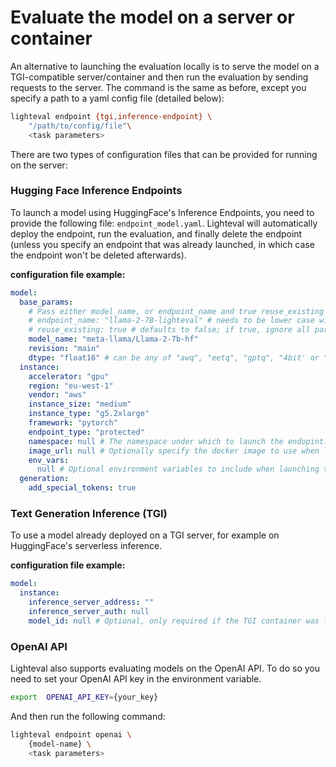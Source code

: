 # Evaluate the model on a server or container

An alternative to launching the evaluation locally is to serve the model on a
TGI-compatible server/container and then run the evaluation by sending requests
to the server. The command is the same as before, except you specify a path to
a yaml config file (detailed below):

```bash
lighteval endpoint {tgi,inference-endpoint} \
    "/path/to/config/file"\
    <task parameters>
```

There are two types of configuration files that can be provided for running on
the server:

### Hugging Face Inference Endpoints

To launch a model using HuggingFace's Inference Endpoints, you need to provide
the following file: `endpoint_model.yaml`. Lighteval will automatically deploy
the endpoint, run the evaluation, and finally delete the endpoint (unless you
specify an endpoint that was already launched, in which case the endpoint won't
be deleted afterwards).

__configuration file example:__

```yaml
model:
  base_params:
    # Pass either model_name, or endpoint_name and true reuse_existing
    # endpoint_name: "llama-2-7B-lighteval" # needs to be lower case without special characters
    # reuse_existing: true # defaults to false; if true, ignore all params in instance, and don't delete the endpoint after evaluation
    model_name: "meta-llama/Llama-2-7b-hf"
    revision: "main"
    dtype: "float16" # can be any of "awq", "eetq", "gptq", "4bit' or "8bit" (will use bitsandbytes), "bfloat16" or "float16"
  instance:
    accelerator: "gpu"
    region: "eu-west-1"
    vendor: "aws"
    instance_size: "medium"
    instance_type: "g5.2xlarge"
    framework: "pytorch"
    endpoint_type: "protected"
    namespace: null # The namespace under which to launch the endopint. Defaults to the current user's namespace
    image_url: null # Optionally specify the docker image to use when launching the endpoint model. E.g., launching models with later releases of the TGI container with support for newer models.
    env_vars:
      null # Optional environment variables to include when launching the endpoint. e.g., `MAX_INPUT_LENGTH: 2048`
  generation:
    add_special_tokens: true
```

### Text Generation Inference (TGI)

To use a model already deployed on a TGI server, for example on HuggingFace's
serverless inference.

__configuration file example:__

```yaml
model:
  instance:
    inference_server_address: ""
    inference_server_auth: null
    model_id: null # Optional, only required if the TGI container was launched with model_id pointing to a local directory
```

### OpenAI API

Lighteval also supports evaluating models on the OpenAI API. To do so you need to set your OpenAI API key in the environment variable.

```bash
export  OPENAI_API_KEY={your_key}
```

And then run the following command:

```bash
lighteval endpoint openai \
    {model-name} \
    <task parameters>
```
